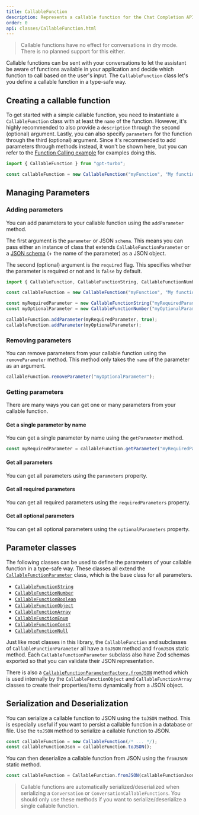 ```yaml
---
title: CallableFunction
description: Represents a callable function for the Chat Completion API's "functions" parameter
order: 0
api: classes/CallableFunction.html
---
```


> Callable functions have no effect for conversations in dry mode.
> There is no planned support for this either.

Callable functions can be sent with your conversations to let the assistant be aware of functions available in your application and decide which function to call based on the user's input.
The `CallableFunction` class let's you define a callable function in a type-safe way.

## Creating a callable function

To get started with a simple callable function, you need to instantiate a `CallableFunction` class with at least the `name` of the function.
However, it's highly recommended to also provide a `description` through the second (optional) argument.
Lastly, you can also specify `parameters` for the function through the third (optional) argument.
Since it's recommended to add parameters through methods instead, it won't be shown here, but you can refer to the [Function Calling example](/docs/recipes/function-calling) for examples doing this.

```ts
import { CallableFunction } from "gpt-turbo";

const callableFunction = new CallableFunction("myFunction", "My function description");
```

## Managing Parameters

### Adding parameters

You can add parameters to your callable function using the `addParameter` method.

The first argument is the `parameter` or JSON `schema`.
This means you can pass either an instance of class that extends `CallableFunctionParameter` or a [JSON schema](https://json-schema.org/) (+ the name of the parameter) as a JSON object.

The second (optional) argument is the `required` flag.
This specifies whether the parameter is required or not and is `false` by default.

```ts
import { CallableFunction, CallableFunctionString, CallableFunctionNumber } from "gpt-turbo";

const callableFunction = new CallableFunction("myFunction", "My function description");

const myRequiredParameter = new CallableFunctionString("myRequiredParameter");
const myOptionalParameter = new CallableFunctionNumber("myOptionalParameter");

callableFunction.addParameter(myRequiredParameter, true);
callableFunction.addParameter(myOptionalParameter);
```

### Removing parameters

You can remove parameters from your callable function using the `removeParameter` method.
This method only takes the `name` of the parameter as an argument.

```ts
callableFunction.removeParameter("myOptionalParameter");
```

### Getting parameters

There are many ways you can get one or many parameters from your callable function.

#### Get a single parameter by name

You can get a single parameter by name using the `getParameter` method.

```ts
const myRequiredParameter = callableFunction.getParameter("myRequiredParameter");
```

#### Get all parameters

You can get all parameters using the `parameters` property.

#### Get all required parameters

You can get all required parameters using the `requiredParameters` property.

#### Get all optional parameters

You can get all optional parameters using the `optionalParameters` property.

## Parameter classes

The following classes can be used to define the parameters of your callable function in a type-safe way.
These classes all extend the [`CallableFunctionParameter`](/docs/callable-function/callable-function-parameter) class, which is the base class for all parameters.

- [`CallableFunctionString`](/docs/callable-function/callable-function-string)
- [`CallableFunctionNumber`](/docs/callable-function/callable-function-number)
- [`CallableFunctionBoolean`](/docs/callable-function/callable-function-boolean)
- [`CallableFunctionObject`](/docs/callable-function/callable-function-object)
- [`CallableFunctionArray`](/docs/callable-function/callable-function-array)
- [`CallableFunctionEnum`](/docs/callable-function/callable-function-enum)
- [`CallableFunctionConst`](/docs/callable-function/callable-function-const)
- [`CallableFunctionNull`](/docs/callable-function/callable-function-null)

Just like most classes in this library, the `CallableFunction` and subclasses of `CallableFunctionParameter` all have a `toJSON` method and `fromJSON` static method. 
Each `CallableFunctionParameter` subclass also have Zod schemas exported so that you can validate their JSON representation. 

There is also a [`CallableFunctionParameterFactory.fromJSON`](/docs/callable-function/callable-function-parameter-factory) method which is used internally by the `CallableFunctionObject` and `CallableFunctionArray` classes to create their properties/items dynamically from a JSON object.

## Serialization and Deserialization

You can serialize a callable function to JSON using the `toJSON` method.
This is especially useful if you want to persist a callable function in a database or file.
Use the `toJSON` method to serialize a callable function to JSON.

```ts
const callableFunction = new CallableFunction(/* ... */);
const callableFunctionJson = callableFunction.toJSON();
```

You can then deserialize a callable function from JSON using the `fromJSON` static method.

```ts
const callableFunction = CallableFunction.fromJSON(callableFunctionJson);
```

> Callable functions are automatically serialized/deserialized when serializing a `Conversation` or `ConversationCallableFunctions`.
> You should only use these methods if you want to serialize/deserialize a single callable function.
